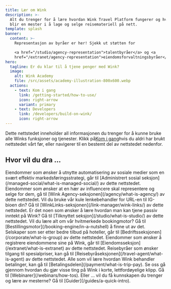 ```yaml
---
title: Lær om Wink
description: >-
  Alt du trenger for å lære hvordan Wink Travel Platform fungerer og hvordan du
  blir en mester i å lage og selge reisemateriell på nett.
template: splash
banner:
  content: >-
    Representasjon av byråer er her! Sjekk ut støtten for

    <a href="/studio/agency-representation">talentbyråer</a> og <a
    href="/extranet/agency-representation">eiendomsforvaltningsbyråer</a>.
hero:
  tagline: Er du klar til å tjene penger med Wink?
  image:
    alt: Wink Academy
    file: /src/assets/academy-illustration-800x600.webp
  actions:
    - text: Kom i gang
      link: /getting-started/how-to-use/
      icon: right-arrow
      variant: primary
    - text: Developers
      link: /developers/build-on-wink/
      icon: right-arrow
---
```


Dette nettstedet inneholder all informasjonen du trenger for å kunne bruke alle Winks funksjoner og tjenester. Klikk på[Kom i gang](/getting-started/how-to-use)hvis du aldri har brukt nettstedet vårt før, eller navigerer til en bestemt del av nettstedet nedenfor.

## Hvor vil du dra ...

<CardGrid stagger>
  <Card title="Administrert sosialt" icon="seti:info">
    Eiendommer som ønsker å utnytte automatisering av sosiale medier som en svært effektiv markedsføringsstrategi, går til [Administrert sosial seksjon](/managed-social/what-is-managed-social/) av dette nettstedet.
  </Card>

  <Card title="Wink Agency" icon="seti:info">
    Eiendommer som ønsker at en hær av influencere skal representere og selge for dem, gå til [Wink Agency-seksjonen](/agency/what-is-agency/) av dette nettstedet.
  </Card>

  <Card title="WinkLinks" icon="seti:info">
    Vil du bruke vår kule lenkebehandler for URL-en til IG-bioen din? Gå til [WinkLinks-seksjonen](/link-manager/wink-links/) av dette nettstedet.
  </Card>

  <Card title="Tilknyttede selskaper" icon="seti:info">
    Er det noen som ønsker å lære hvordan man kan tjene passiv inntekt på Wink? Gå til [Tilknyttet seksjon](/studio/what-is-studio/) av dette nettstedet.
  </Card>

  <Card title="Bestillingsmotor" icon="seti:info">
    Vil du lære alt om vår hvitmerkede bookingmotor? Gå til [Bestillingsmotor](/booking-engine/in-a-nutshell) å finne ut av det.
  </Card>

  <Card title="Selskaper" icon="seti:info">
    Selskaper som ser etter bedre tilbud på hoteller, går til [Bedriftsseksjonen](/corporate/what-is-group) av dette nettstedet.
  </Card>

  <Card title="Eiendommer" icon="seti:info">
    Eiendommer som ønsker å registrere eiendommene sine på Wink, går til [Eiendomsseksjon](/extranet/what-is-extranet) av dette nettstedet.
  </Card>

  <Card title="Reisebyråer" icon="seti:info">
    Reisebyråer som ønsker tilgang til spesialpriser, kan gå til [Reisebyråseksjonen](/travel-agent/what-is-agent) av dette nettstedet.
  </Card>

  <Card title="Betalinger" icon="seti:info">
    Alle som vil lære hvordan Wink behandler betalinger, kan gå til [Betalingsdelen](/payment/what-is-trip-pay).
  </Card>

  <Card title="Webinarer" icon="seti:info">
    Se oss gå gjennom hvordan du gjør visse ting på Wink i korte, lettfordøyelige klipp. Gå til [Webinarer](/webinars/how-tos).
  </Card>

  <Card title="Guider" icon="seti:info">
    Eller ... vil du få kunnskapen du trenger og lære av mesterne? Gå til [Guider](/guides/a-quick-intro).
  </Card>
</CardGrid>

